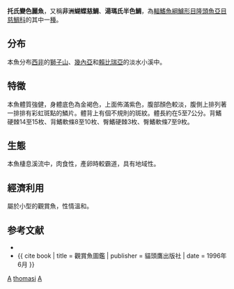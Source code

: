 {{Speciesbox
| genus = Anomalochromis
| species = thomasi
| image = Anomalochromis thomasi 2.jpg
| status = NE
| status_system = IUCN3.1
| authority = [[Boulenger|Boulenger]], 1915
| synonyms = *''Haplochromis thomasi''<br /><small>Boulenger, 1915</small>
*''Hemichromis thomasi''<br /><small>Boulenger, 1915</small>
*''Paratilapia thomasi''<br /><small>Boulenger, 1915</small>
*''Pelmatochromis thomasi''<br /><small>Boulenger, 1915</small>
}}

'''托氏變色麗魚'''，又稱'''非洲蝴蝶慈鯛'''、'''湯瑪氏半色鯛'''，為[[輻鰭魚綱|輻鰭魚綱]][[鱸形目|鱸形目]][[隆頭魚亞目|隆頭魚亞目]][[慈鯛科|慈鯛科]]的其中一[[種|種]]。

==分布==
本魚分布[[西非|西非]]的[[塞拉利昂|獅子山]]、[[幾內亞|幾內亞]]和[[賴比瑞亞|賴比瑞亞]]的淡水小溪中。

==特徵==
本魚體質強健，身體底色為金褐色，上面佈滿紫色，腹部顏色較淡，腹側上排列著一排排有彩虹斑點的鱗片。體背上有個不規則的斑紋。體長約在5至7公分。背鰭硬棘14至15枚、背鰭軟條8至10枚、臀鰭硬棘3枚、臀鰭軟條7至9枚。

==生態==
本魚棲息溪流中，肉食性，產卵時較霸道，具有地域性。

==經濟利用==
屬於小型的觀賞魚，性情溫和。

==参考文献==
*{{FishBase_species|genus=Anomalochromis|species=thomasi|year=2011|month=12}}
*{{ cite book | title = 觀賞魚圖鑑 | publisher = 貓頭鷹出版社 | date = 1996年6月 }}
{{Taxonbar|from=Q387375}}

[[Category:觀賞魚|A]]
[[Category:變色麗魚屬|thomasi]]
[[Category:1915年描述的魚類|A]]